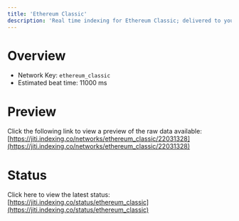 ```yaml
---
title: 'Ethereum Classic'
description: 'Real time indexing for Ethereum Classic; delivered to you'
---
```


# Overview
- Network Key: `ethereum_classic`
- Estimated beat time: 11000 ms

# Preview
Click the following link to view a preview of the raw data available: [https://jiti.indexing.co/networks/ethereum_classic/22031328](https://jiti.indexing.co/networks/ethereum_classic/22031328)

# Status
Click here to view the latest status: [https://jiti.indexing.co/status/ethereum_classic](https://jiti.indexing.co/status/ethereum_classic)
